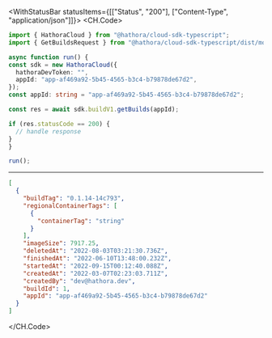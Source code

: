 

<WithStatusBar statusItems={[["Status", "200"], ["Content-Type", "application/json"]]}>
  <CH.Code>
  ```typescript GetBuilds.ts
  import { HathoraCloud } from "@hathora/cloud-sdk-typescript";
import { GetBuildsRequest } from "@hathora/cloud-sdk-typescript/dist/models/operations";

async function run() {
  const sdk = new HathoraCloud({
    hathoraDevToken: "",
    appId: "app-af469a92-5b45-4565-b3c4-b79878de67d2",
  });
const appId: string = "app-af469a92-5b45-4565-b3c4-b79878de67d2";

  const res = await sdk.buildV1.getBuilds(appId);

  if (res.statusCode == 200) {
    // handle response
  }
}

run();
  ```
  ---

  ```json Example Response
  [
    {
      "buildTag": "0.1.14-14c793",
      "regionalContainerTags": [
        {
          "containerTag": "string"
        }
      ],
      "imageSize": 7917.25,
      "deletedAt": "2022-08-03T03:21:30.736Z",
      "finishedAt": "2022-06-10T13:48:00.232Z",
      "startedAt": "2022-09-15T00:12:40.088Z",
      "createdAt": "2022-03-07T02:23:03.711Z",
      "createdBy": "dev@hathora.dev",
      "buildId": 1,
      "appId": "app-af469a92-5b45-4565-b3c4-b79878de67d2"
    }
  ]
  ```
  </CH.Code>
</WithStatusBar>
